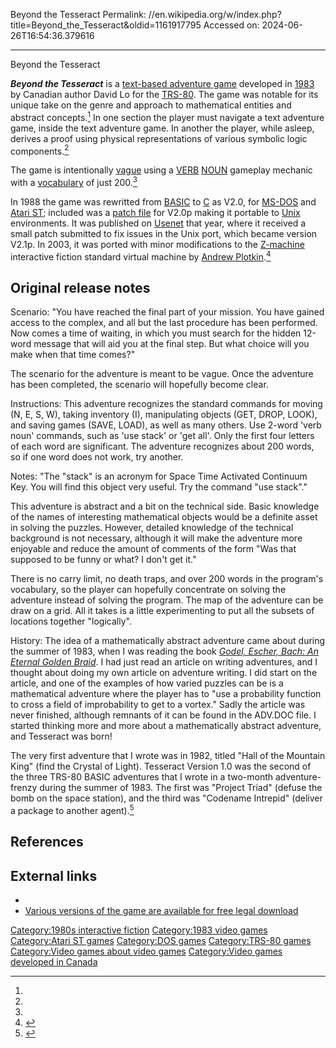 Beyond the Tesseract
Permalink: //en.wikipedia.org/w/index.php?title=Beyond_the_Tesseract&oldid=1161917795
Accessed on: 2024-06-26T16:54:36.379616



------
Beyond the Tesseract
{{multiple issues|
{{notability|Products|date=December 2018}}
{{More citations needed|date=August 2011}}
}}
{{Infobox video game
| title         =
| image         = 
| caption       = 
| developer     = 
| publisher     = 
| designer      = David Lo
| series        = 
| engine        = 
| released      = 1983<ref name="moby games">{{cite web|url=http://www.mobygames.com/game/beyond-the-tesseract|title=Beyond the Tesseract - Moby Games|publisher=MobyGames.com|date=2008-10-31}}</ref><ref name="wurb">{{cite web|url=http://www.wurb.com/if/game/211|title=Beyond the Tesseract|publisher=Wurb.com|date=2008-10-31}}</ref>
| genre         = [[Text adventure]]
| modes         = [[Single-player]]
| platforms     = [[TRS-80]], [[MS-DOS]], [[Atari ST]], [[Unix]]
| arcade system =  
}}

'''''Beyond the Tesseract''''' is a [[interactive fiction|text-based adventure game]] developed in [[1983 in video gaming|1983]] by Canadian author David Lo for the [[TRS-80]]. The game was notable{{according to whom|date=December 2018}} for its unique take on the genre and approach to mathematical entities and abstract concepts.<ref name="moby games"/>
In one section the player must navigate a text adventure game, inside the text adventure game. In another the player, while asleep, derives a proof using physical representations of various symbolic logic components.<ref name="moby games"/>

The game is intentionally [[vague]] using a [[Verb|VERB]] [[Noun|NOUN]] gameplay mechanic with a [[vocabulary]] of just 200.<ref name="Dave Lo"/>

In 1988 the game was rewritted from [[BASIC]] to [[C (programming language)|C]] as V2.0, for [[MS-DOS]] and [[Atari ST]]; included was a [[patch (Unix)|patch file]] for V2.0p making it portable to [[Unix]] environments. It was published on [[Usenet]] that year, where it received a small patch submitted to fix issues in the Unix port, which became version V2.1p. In 2003, it was ported with minor modifications to the [[Z-machine]] interactive fiction standard virtual machine by [[Andrew Plotkin]].<ref>{{cite web | url=http://www.plover.net/~davidw/sol/b/beyon83.html | title=Beyond the Tesseract | publisher=Plover.net | accessdate=2023-06-25}}</ref>

== Original release notes  ==

Scenario:
"You have reached the final part of your mission. You have
gained access to the complex, and all but the last procedure has
been performed.  Now comes a time of waiting, in which you must
search for the hidden 12-word message that will aid you at the
final step. But what choice will you make when that time comes?"

The scenario for the adventure is meant to be vague.  Once the
adventure has been completed, the scenario will hopefully become
clear.

Instructions:
This adventure recognizes the standard commands for moving
(N, E, S, W), taking inventory (I), manipulating objects (GET,
DROP, LOOK), and saving games (SAVE, LOAD), as well as many
others.  Use 2-word 'verb noun' commands, such as 'use stack' or
'get all'.  Only the first four letters of each word are
significant.  The adventure recognizes about 200 words, so if
one word does not work, try another.

Notes:
"The "stack" is an acronym for Space Time Activated Continuum
Key. You will find this object very useful.  Try the command
"use stack"."

This adventure is abstract and a bit on the technical side.
Basic knowledge of the names of interesting mathematical objects
would be a definite asset in solving the puzzles.  However,
detailed knowledge of the technical background is not necessary,
although it will make the adventure more enjoyable and reduce
the amount of comments of the form "Was that supposed to be funny
or what?  I don't get it."

There is no carry limit, no death traps, and over 200 words in
the program's vocabulary, so the player can hopefully concentrate on
solving the adventure instead of solving the program.  The map
of the adventure can be draw on a grid.  All it takes is a
little experimenting to put all the subsets of locations
together "logically".

History:
The idea of a mathematically abstract adventure came about
during the summer of 1983, when I was reading the book ''[[Gödel, Escher, Bach|Godel, Escher, Bach: An Eternal Golden Braid]]''.
I had just read an
article on writing adventures, and I thought about doing my own
article on adventure writing.  I did start on the article, and
one of the examples of how varied puzzles can be is a
mathematical adventure where the player has to "use a
probability function to cross a field of improbability to get to
a vortex."  Sadly the article was never finished, although
remnants of it can be found in the ADV.DOC file. I started
thinking more and more about a mathematically abstract
adventure, and Tesseract was born!

The very first adventure that I wrote was in 1982, titled "Hall
of the Mountain King" (find the Crystal of Light).  Tesseract
Version 1.0 was the second of the three TRS-80 BASIC adventures
that I wrote in a two-month adventure-frenzy during the summer
of 1983.  The first was "Project Triad" (defuse the bomb on the
space station), and the third was "Codename Intrepid" (deliver a
package to another agent).<ref name="Dave Lo">{{cite web|last=Lo|first=Dave|title=Dave Lo's Hobbies|url=http://www.davelo.net/play.shtml}}</ref>

==References==
{{reflist}}

==External links==
* {{IFDB|id=0u4eqnk37mohejhu}}
* [http://www.wurb.com/if/game/211 Various versions of the game are available for free legal download]

[[Category:1980s interactive fiction]]
[[Category:1983 video games]]
[[Category:Atari ST games]]
[[Category:DOS games]]
[[Category:TRS-80 games]]
[[Category:Video games about video games]]
[[Category:Video games developed in Canada]]
